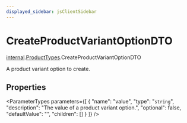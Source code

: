 ```yaml
---
displayed_sidebar: jsClientSidebar
---
```



# CreateProductVariantOptionDTO

[internal](../../internal/modules/admin_discounts.internal.internal-1.mdx).[ProductTypes](../../internal-1/modules/admin_discounts.internal.internal-1.ProductTypes.mdx).CreateProductVariantOptionDTO

A product variant option to create.

## Properties

<ParameterTypes parameters={[
  {
    "name": "value",
    "type": "`string`",
    "description": "The value of a product variant option.",
    "optional": false,
    "defaultValue": "",
    "children": []
  }
]} />
